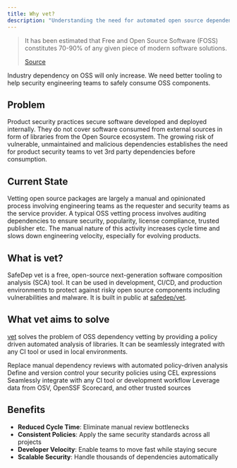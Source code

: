 ```yaml
---
title: Why vet?
description: "Understanding the need for automated open source dependency vetting"
---
```


> It has been estimated that Free and Open Source Software (FOSS) constitutes 70-90% of any given piece of modern software solutions.
> 
> [Source](https://www.linuxfoundation.org/blog/blog/a-summary-of-census-ii-open-source-software-application-libraries-the-world-depends-on)

Industry dependency on OSS will only increase. We need better tooling to help security engineering teams to safely consume OSS components.

## Problem

Product security practices secure software developed and deployed internally. They do not cover software consumed from external sources in form of libraries from the Open Source ecosystem. The growing risk of vulnerable, unmaintained and malicious dependencies establishes the need for product security teams to vet 3rd party dependencies before consumption.

## Current State

Vetting open source packages are largely a manual and opinionated process involving engineering teams as the requester and security teams as the service provider. A typical OSS vetting process involves auditing dependencies to ensure security, popularity, license compliance, trusted publisher etc. The manual nature of this activity increases cycle time and slows down engineering velocity, especially for evolving products.

## What is vet?

SafeDep vet is a free, open-source next-generation software composition analysis (SCA) tool.
It can be used in development, CI/CD, and production environments to protect against risky open source components 
including vulnerabilities and malware. It is built in public at [safedep/vet](https://github.com/safedep/vet).

## What vet aims to solve

[vet](https://github.com/safedep/vet) solves the problem of OSS dependency vetting by providing a policy driven automated analysis of libraries. It can be seamlessly integrated with any CI tool or used in local environments.

<CardGroup cols={2}>
  <Card title="Automated Analysis" icon="robot">
    Replace manual dependency reviews with automated policy-driven analysis
  </Card>
  <Card title="Policy as Code" icon="file-code">
    Define and version control your security policies using CEL expressions
  </Card>
  <Card title="CI/CD Integration" icon="code-branch">
    Seamlessly integrate with any CI tool or development workflow
  </Card>
  <Card title="Trusted Sources" icon="shield-check">
    Leverage data from OSV, OpenSSF Scorecard, and other trusted sources
  </Card>
</CardGroup>

## Benefits

- **Reduced Cycle Time**: Eliminate manual review bottlenecks
- **Consistent Policies**: Apply the same security standards across all projects
- **Developer Velocity**: Enable teams to move fast while staying secure
- **Scalable Security**: Handle thousands of dependencies automatically